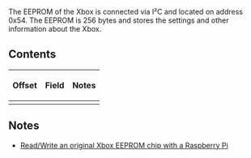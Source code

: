 The EEPROM of the Xbox is connected via I²C and located on address 0x54.
The EEPROM is 256 bytes and stores the settings and other information about the Xbox.

== Contents ==

{| class="wikitable"
! Offset !! Field !! Notes
|-
|}

== Notes ==

* [https://github.com/grimdoomer/PiPROM Read/Write an original Xbox EEPROM chip with a Raspberry Pi]